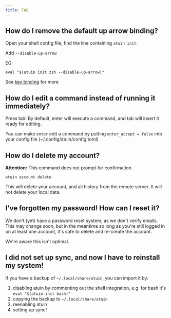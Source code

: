 ```yaml
---
title: FAQ
---
```


## How do I remove the default up arrow binding?

Open your shell config file, find the line containing `atuin init`.

Add `--disable-up-arrow`

EG:

```
eval "$(atuin init zsh --disable-up-arrow)"
```

See [key binding](https://docs.atuin.sh/configuration/key-binding/) for more

## How do I edit a command instead of running it immediately?

Press tab! By default, enter will execute a command, and tab will insert it ready for editing.

You can make `enter` edit a command by putting `enter_accept = false` into your config file (~/.config/atuin/config.toml)

## How do I delete my account?

**Attention:** This command does not prompt for confirmation.

```
atuin account delete
```

This will delete your account, and all history from the remote server. It will not delete your local data.

## I've forgotten my password! How can I reset it?

We don't (yet) have a password reset system, as we don't verify emails. This
may change soon, but in the meantime so long as you're still logged in on at
least one account, it's safe to delete and re-create the account.

We're aware this isn't optimal.

## I did not set up sync, and now I have to reinstall my system!

If you have a backup of `~/.local/share/atuin`, you can import it by:
1. disabling atuin by commenting out the shell integration, e.g. for bash it's `eval "$(atuin init bash)"`
2. copying the backup to `~/.local/share/atuin`
3. reenabling atuin
4. setting up sync!
 
